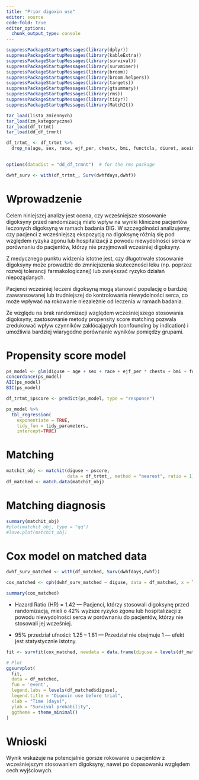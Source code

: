 ```yaml
---
title: "Prior digoxin use"
editor: source
code-fold: true
editor_options: 
  chunk_output_type: console
---
```


```r
suppressPackageStartupMessages(library(dplyr))
suppressPackageStartupMessages(library(kableExtra))
suppressPackageStartupMessages(library(survival))
suppressPackageStartupMessages(library(survminer))
suppressPackageStartupMessages(library(broom))
suppressPackageStartupMessages(library(broom.helpers))
suppressPackageStartupMessages(library(targets))
suppressPackageStartupMessages(library(gtsummary))
suppressPackageStartupMessages(library(rms))
suppressPackageStartupMessages(library(tidyr))
suppressPackageStartupMessages(library(MatchIt))

tar_load(lista_zmiennych)
tar_load(zm_kategoryczne)
tar_load(df_trtmt)
tar_load(dd_df_trmnt)

df_trtmt_ <- df_trtmt %>%
  drop_na(age, sex, race, ejf_per, chestx, bmi, functcls, diuret, aceinhib, prevmi, diabetes, hyperten)

 
options(datadist = "dd_df_trmnt")  # for the rms package

dwhf_surv <- with(df_trtmt_, Surv(dwhfdays,dwhf))
```

# Wprowadzenie

Celem niniejszej analizy jest ocena, czy wcześniejsze stosowanie digoksyny przed randomizacją miało wpływ na wyniki kliniczne pacjentów leczonych digoksyną w ramach badania DIG. W szczególności analizujemy, czy pacjenci z wcześniejszą ekspozycją na digoksynę różnią się pod względem ryzyka zgonu lub hospitalizacji z powodu niewydolności serca w porównaniu do pacjentów, którzy nie przyjmowali wcześniej digoksyny.

Z medycznego punktu widzenia istotne jest, czy długotrwałe stosowanie digoksyny może prowadzić do zmniejszenia skuteczności leku (np. poprzez rozwój tolerancji farmakologicznej) lub zwiększać ryzyko działań niepożądanych. 

Pacjenci wcześniej leczeni digoksyną mogą stanowić populację o bardziej zaawansowanej lub trudniejszej do kontrolowania niewydolności serca, co może wpływać na rokowanie niezależnie od leczenia w ramach badania.

Ze względu na brak randomizacji względem wcześniejszego stosowania digoksyny, zastosowanie metody propensity score matching pozwala zredukować wpływ czynników zakłócających (confounding by indication) i umożliwia bardziej wiarygodne porównanie wyników pomiędzy grupami.

# Propensity score model

```r

ps_model <- glm(diguse ~ age + sex + race + ejf_per * chestx + bmi + functcls + diuret + aceinhib + prevmi + diabetes + hyperten, data = df_trtmt_, family = binomial)
concordance(ps_model)
AIC(ps_model)
BIC(ps_model)

df_trtmt_$pscore <- predict(ps_model, type = "response")
```

```r
ps_model %>% 
  tbl_regression(
    exponentiate = TRUE, 
    tidy_fun = tidy_parameters, 
    intercept=TRUE)
```

# Matching 

```r

matchit_obj <- matchit(diguse ~ pscore,
                       data = df_trtmt_, method = "nearest", ratio = 1)
df_matched <- match.data(matchit_obj)
```


# Matching diagnosis

```r
summary(matchit_obj)
#plot(matchit_obj, type = "qq")
#love.plot(matchit_obj)
```


# Cox model on matched data

```r

dwhf_surv_matched <- with(df_matched, Surv(dwhfdays,dwhf))

cox_matched <- cph(dwhf_surv_matched ~ diguse, data = df_matched, x = TRUE, y = TRUE, surv = TRUE)

summary(cox_matched)
```

* Hazard Ratio (HR) = 1.42 --- 
Pacjenci, którzy stosowali digoksynę przed randomizacją, mieli o 42% wyższe ryzyko zgonu lub hospitalizacji z powodu niewydolności serca w porównaniu do pacjentów, którzy nie stosowali jej wcześniej.

* 95% przedział ufności: 1.25 – 1.61  --- Przedział nie obejmuje 1 — efekt jest statystycznie istotny.

```r
fit <- survfit(cox_matched, newdata = data.frame(diguse = levels(df_matched$diguse)))

# Plot
ggsurvplot(
  fit,
  data = df_matched,
  fun = 'event',
  legend.labs = levels(df_matched$diguse),
  legend.title = "Digoxin use before trial",
  xlab = "Time (days)",
  ylab = "Survival probability",
  ggtheme = theme_minimal()
)
```

# Wnioski

Wynik wskazuje na potencjalnie gorsze rokowanie u pacjentów z wcześniejszym stosowaniem digoksyny, nawet po dopasowaniu względem cech wyjściowych.
